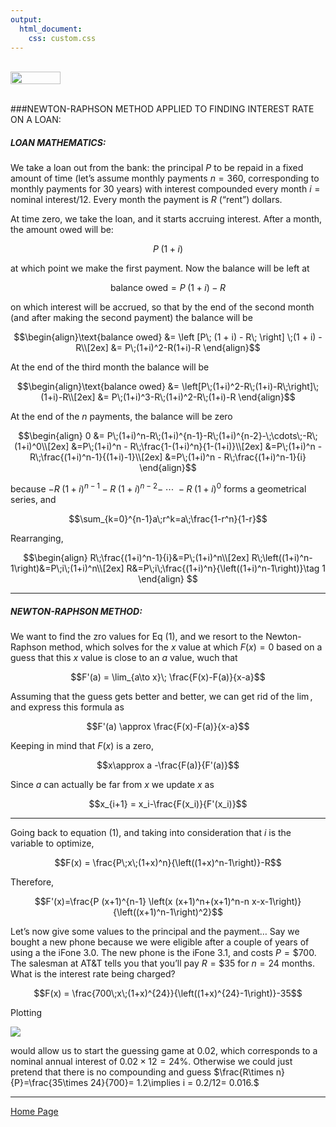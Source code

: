 ```yaml
---
output: 
  html_document:
    css: custom.css
---
```


<br>
<a href="http://rinterested.github.io/statistics/index.html">
<img HEIGHT="20" WIDTH="80" src="https://cloud.githubusercontent.com/assets/9312897/10556783/a27a26fa-745c-11e5-9b1a-2d5bd737387a.PNG"></a>
<br><br>

###NEWTON-RAPHSON METHOD APPLIED TO FINDING INTEREST RATE ON A LOAN:
<br>

##### LOAN MATHEMATICS:

We take a loan out from the bank: the principal $P$ to be repaid in a fixed amount of time (let's assume monthly payments $n =360$, corresponding to monthly payments for $30$ years) with interest compounded every month $i = \text{nominal interest}/12$. Every month the payment is $R$ ("rent") dollars.

At time zero, we take the loan, and it starts accruing interest. After a month, the amount owed will be:

$$P \; (1 +i)$$

at which point we make the first payment. Now the balance will be left at

$$\text{balance owed}= P \; (1 +i) - R$$

on which interest will be accrued, so that by the end of the second month (and after making the second payment) the balance will be

$$\begin{align}\text{balance owed} &= \left [P\; (1 + i) - R\; \right] \;(1 + i) - R\\[2ex]
&= P\;(1+i)^2-R(1+i)-R
\end{align}$$

At the end of the third month the balance will be

$$\begin{align}\text{balance owed} &= \left[P\;(1+i)^2-R\;(1+i)-R\;\right]\;(1+i)-R\\[2ex]
&= P\;(1+i)^3-R\;(1+i)^2-R\;(1+i)-R
\end{align}$$

At the end of the $n$ payments, the balance will be zero

$$\begin{align} 0 &= P\;(1+i)^n-R\;(1+i)^{n-1}-R\;(1+i)^{n-2}-\;\cdots\;-R\;(1+i)^0\\[2ex]
&=P\;(1+i)^n - R\;\frac{1-(1+i)^n}{1-(1+i)}\\[2ex]
&=P\;(1+i)^n - R\;\frac{(1+i)^n-1}{(1+i)-1}\\[2ex]
&=P\;(1+i)^n - R\;\frac{(1+i)^n-1}{i}
\end{align}$$

because $-R\;(1+i)^{n-1}-R\;(1+i)^{n-2}-\;\cdots\;-R\;(1+i)^0$ forms a geometrical series, and

$$\sum_{k=0}^{n-1}a\;r^k=a\;\frac{1-r^n}{1-r}$$

Rearranging,

$$\begin{align}
R\;\frac{(1+i)^n-1}{i}&=P\;(1+i)^n\\[2ex]
R\;\left((1+i)^n-1\right)&=P\;i\;(1+i)^n\\[2ex]
R&=P\;i\;\frac{(1+i)^n}{\left((1+i)^n-1\right)}\tag 1
\end{align}
$$

---

##### NEWTON-RAPHSON METHOD:

We want to find the zro values for Eq $(1)$, and we resort to the Newton-Raphson method, which solves for the $x$ value at which $F(x)=0$ based on a guess that this $x$ value is close to an $a$ value, wuch that

$$F'(a) = \lim_{a\to x}\; \frac{F(x)-F(a)}{x-a}$$

Assuming that the guess gets better and better, we can get rid of the $\lim$, and express this formula as

$$F'(a) \approx \frac{F(x)-F(a)}{x-a}$$

Keeping in mind that $F(x)$ is a zero,

$$x\approx a -\frac{F(a)}{F'(a)}$$

Since $a$ can actually be far from $x$ we update $x$ as

$$x_{i+1} = x_i-\frac{F(x_i)}{F'(x_i)}$$

---

Going back to equation $(1),$ and taking into consideration that $i$ is the variable to optimize,

$$F(x) = \frac{P\;x\;(1+x)^n}{\left((1+x)^n-1\right)}-R$$

Therefore,

$$F'(x)=\frac{P (x+1)^{n-1} \left(x (x+1)^n+(x+1)^n-n x-x-1\right)}{\left((x+1)^n-1\right)^2}$$

Let's now give some values to the principal and the payment... Say we bought a new phone because we were eligible after a couple of years of using a the iFone 3.0. The new phone is the iFone 3.1, and costs $P= \$ 700$. The salesman at AT&T tells you that you'll pay $R =\$ 35$ for $n=24$ months. What is the interest rate being charged?

$$F(x) = \frac{700\;x\;(1+x)^{24}}{\left((1+x)^{24}-1\right)}-35$$

Plotting

<img src="https://user-images.githubusercontent.com/9312897/28857598-ac8ff140-7718-11e7-9174-270c9eea1316.png">

would allow us to start the guessing game at $0.02$, which corresponds to a nominal annual interest of $0.02 \times 12=24\%.$ Otherwise we could just pretend that there is no compounding and guess $\frac{R\times n}{P}=\frac{35\times 24}{700}= 1.2\implies i = 0.2/12= 0.016.$

---

<a href="http://rinterested.github.io/statistics/index.html">Home Page</a>
